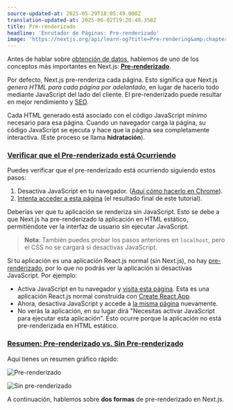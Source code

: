 ```yaml
---
source-updated-at: 2025-05-29T18:05:49.000Z
translation-updated-at: 2025-06-02T19:20:49.358Z
title: Pre-renderizado
headline: 'Enrutador de Páginas: Pre-renderizado'
image: 'https://nextjs.org/api/learn-og?title=Pre-rendering&amp;chapter=22'
---
```


Antes de hablar sobre [obtención de datos](/docs/basic-features/data-fetching), hablemos de uno de los conceptos más importantes en Next.js: [**Pre-renderizado**](/docs/basic-features/pages#pre-rendering).

Por defecto, Next.js pre-renderiza cada página. Esto significa que Next.js _genera HTML para cada página por adelantado_, en lugar de hacerlo todo mediante JavaScript del lado del cliente. El pre-renderizado puede resultar en mejor rendimiento y [SEO](https://es.wikipedia.org/wiki/Posicionamiento_en_buscadores).

Cada HTML generado está asociado con el código JavaScript mínimo necesario para esa página. Cuando un navegador carga la página, su código JavaScript se ejecuta y hace que la página sea completamente interactiva. (Este proceso se llama **hidratación**).

### [Verificar que el Pre-renderizado está Ocurriendo](#check-that-pre-rendering-is-happening)

Puedes verificar que el pre-renderizado está ocurriendo siguiendo estos pasos:

1.  Desactiva JavaScript en tu navegador. ([Aquí cómo hacerlo en Chrome](https://developer.chrome.com/docs/devtools/javascript/disable/)).
2.  [Intenta acceder a esta página](https://next-learn-starter.vercel.app/) (el resultado final de este tutorial).

Deberías ver que tu aplicación se renderiza sin JavaScript. Esto se debe a que Next.js ha pre-renderizado la aplicación en HTML estático, permitiéndote ver la interfaz de usuario sin ejecutar JavaScript.

> **Nota**: También puedes probar los pasos anteriores en `localhost`, pero el CSS no se cargará si desactivas JavaScript.

Si tu aplicación es una aplicación React.js normal (sin Next.js), no hay [pre-renderizado](/docs/basic-features/pages#pre-rendering), por lo que no podrás ver la aplicación si desactivas JavaScript. Por ejemplo:

*   Activa JavaScript en tu navegador y [visita esta página](https://create-react-template.vercel.app/). Esta es una aplicación React.js normal construida con [Create React App](https://create-react-app.dev/).
*   Ahora, desactiva JavaScript y accede a [la misma página](https://create-react-template.vercel.app/) nuevamente.
*   No verás la aplicación, en su lugar dirá "Necesitas activar JavaScript para ejecutar esta aplicación". Esto ocurre porque la aplicación no está pre-renderizada en HTML estático.

### [Resumen: Pre-renderizado vs. Sin Pre-renderizado](#summary-pre-rendering-vs-no-pre-rendering)

Aquí tienes un resumen gráfico rápido:

![Pre-renderizado](https://h8DxKfmAPhn8O0p3.public.blob.vercel-storage.com/learn/pages-router/data-fetching/pre-rendering.png)

![Sin pre-renderizado](https://h8DxKfmAPhn8O0p3.public.blob.vercel-storage.com/learn/pages-router/data-fetching/no-pre-rendering.png)

A continuación, hablemos sobre **dos formas** de pre-renderizado en Next.js.